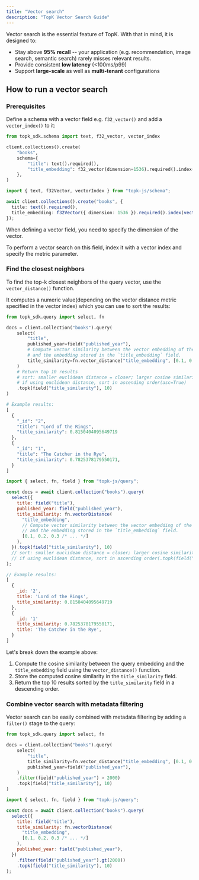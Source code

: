 ```yaml
---
title: "Vector search"
description: "TopK Vector Search Guide"
---
```


Vector search is the essential feature of TopK. With that in mind, it is designed to:

- Stay above **95% recall** -- your application (e.g. recommendation, image search, semantic search) rarely misses relevant results.
- Provide consistent **low latency** (\<100ms/p99)
- Support **large-scale**  as well as **multi-tenant** configurations

## How to run a vector search

### Prerequisites

Define a schema with a vector field e.g. `f32_vector()` and add a `vector_index()` to it:

<CodeGroup>

```python Python
from topk_sdk.schema import text, f32_vector, vector_index

client.collections().create(
    "books",
    schema={
        "title": text().required(),
        "title_embedding": f32_vector(dimension=1536).required().index(vector_index(distance="cosine"))
    },
)
```


```typescript Javascript
import { text, f32Vector, vectorIndex } from "topk-js/schema";

await client.collections().create("books", {
  title: text().required(),
  title_embedding: f32Vector({ dimension: 1536 }).required().index(vectorIndex({ metric: "cosine" }))
});
```

</CodeGroup>

When defining a vector field, you need to specify the <Tooltip tip="The number of dimensions in the vector space.">dimension</Tooltip> of the vector.

To perform a vector search on this field, index it with a vector index and specify the <Tooltip tip="The distance metric(cosine, euclidean, dot product, hamming) to use for the vector index.">metric</Tooltip> parameter.

### Find the closest neighbors

To find the top-k closest neighbors of the query vector, use the `vector_distance()` function.

It computes a numeric value(depending on the vector distance metric specified in the vector index)
which you can use to sort the results:

<CodeGroup>

```python Python
from topk_sdk.query import select, fn

docs = client.collection("books").query(
    select(
        "title",
        published_year=field("published_year"),
        # Compute vector similarity between the vector embedding of the string "epic fantasy adventure"
        # and the embedding stored in the `title_embedding` field.
        title_similarity=fn.vector_distance("title_embedding", [0.1, 0.2, 0.3, ...])
    )
    # Return top 10 results
    # sort: smaller euclidean distance = closer; larger cosine similarity = closer
    # if using euclidean distance, sort in ascending order(asc=True)
    .topk(field("title_similarity"), 10)
)

# Example results:
[
  {
    "_id": "2",
    "title": "Lord of the Rings",
    "title_similarity": 0.8150404095649719
  },
  {
    "_id": "1",
    "title": "The Catcher in the Rye",
    "title_similarity": 0.7825378179550171,
  }
]
```


```js Javascript
import { select, fn, field } from "topk-js/query";

const docs = await client.collection("books").query(
  select({
    title: field("title"),
    published_year: field("published_year"),
    title_similarity: fn.vectorDistance(
      "title_embedding",
      // Compute vector similarity between the vector embedding of the string "epic fantasy adventure"
      // and the embedding stored in the `title_embedding` field.
      [0.1, 0.2, 0.3 /* ... */]
    ),
  }).topk(field("title_similarity"), 10)
  // sort: smaller euclidean distance = closer; larger cosine similarity = closer
  // if using euclidean distance, sort in ascending order(.topk(field("title_similarity"), 10, true))
);

// Example results:
[
  {
    _id: '2',
    title: 'Lord of the Rings',
    title_similarity: 0.8150404095649719
  },
  {
    _id: '1'
    title_similarity: 0.7825378179550171,
    title: 'The Catcher in the Rye',
  }
]
```

</CodeGroup>

Let's break down the example above:

1. Compute the cosine similarity between the query embedding and the `title_embedding` field using the `vector_distance()` function.
2. Store the computed cosine similarity in the `title_similarity` field.
3. Return the top 10 results sorted by the `title_similarity` field in a descending order.

### Combine vector search with metadata filtering

Vector search can be easily combined with metadata filtering by adding a `filter()` stage to the query:

<CodeGroup>

```python Python
from topk_sdk.query import select, fn

docs = client.collection("books").query(
    select(
        "title",
        title_similarity=fn.vector_distance("title_embedding", [0.1, 0.2, 0.3, ...]),
        published_year=field("published_year"),
    )
    .filter(field("published_year") > 2000)
    .topk(field("title_similarity"), 10)
)
```


```js Javascript
import { select, fn, field } from "topk-js/query";

const docs = await client.collection("books").query(
  select({
    title: field("title"),
    title_similarity: fn.vectorDistance(
      "title_embedding",
      [0.1, 0.2, 0.3 /* ... */]
    ),
    published_year: field("published_year"),
  })
    .filter(field("published_year").gt(2000))
    .topk(field("title_similarity"), 10)
);
```

</CodeGroup>
